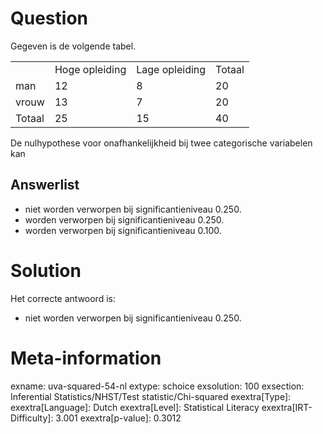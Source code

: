Question
========

Gegeven is de volgende tabel.

  -------- ---------------- ---------------- --------
           Hoge opleiding   Lage opleiding   Totaal
  man      12               8                20
  vrouw    13               7                20
  Totaal   25               15               40
  -------- ---------------- ---------------- --------

De nulhypothese voor onafhankelijkheid bij twee categorische variabelen
kan

Answerlist
----------

* niet worden verworpen bij significantieniveau 0.250.
* worden verworpen bij significantieniveau 0.250.
* worden verworpen bij significantieniveau 0.100.

Solution
========

Het correcte antwoord is: 

* niet worden verworpen bij significantieniveau 0.250.

Meta-information
================
exname: uva-squared-54-nl
extype: schoice
exsolution: 100
exsection: Inferential Statistics/NHST/Test statistic/Chi-squared
exextra[Type]: 
exextra[Language]: Dutch
exextra[Level]: Statistical Literacy
exextra[IRT-Difficulty]: 3.001
exextra[p-value]: 0.3012
